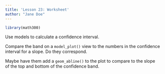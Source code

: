```yaml
---
title: 'Lesson 23: Worksheet'
author: "Jane Doe"
---
```


```r
library(math300)
```

Use models to calculate a confidence interval. 

Compare the band on a `model_plot()` view to the numbers in the confidence interval for a slope. Do they correspond.

Maybe have them add a `geom_abline()` to the plot to compare to the slope of the top and bottom of the confidence band.

